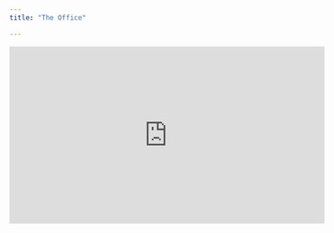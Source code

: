```yaml
---
title: "The Office"

---
```


<iframe width="560" height="315" src="https://www.youtube.com/embed/_IvAubTDQME" title="YouTube video player" frameborder="0" allow="accelerometer; autoplay; clipboard-write; encrypted-media; gyroscope; picture-in-picture" allowfullscreen></iframe>
